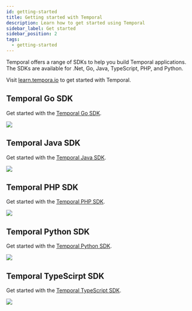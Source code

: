 ```yaml
---
id: getting-started
title: Getting started with Temporal
description: Learn how to get started using Temporal
sidebar_label: Get started
sidebar_position: 2
tags:
  - getting-started
---
```



Temporal offers a range of SDKs to help you build Temporal applications.
The SDKs are available for .Net, Go, Java, TypeScript, PHP, and Python.

Visit [learn.tempora.io](https://learn.temporal.io/getting_started) to get started with Temporal.



## Temporal Go SDK

Get started with the [Temporal Go SDK](/dev-guide/go/introduction).

[![](/get-started/go.svg)](/dev-guide/go/introduction)

## Temporal Java SDK

Get started with the [Temporal Java SDK](/dev-guide/java/introduction).

[![](/get-started/java.svg)](/dev-guide/java/introduction)

## Temporal PHP SDK

Get started with the [Temporal PHP SDK](/dev-guide/php/foundations).

[![](/get-started/php.svg)](/dev-guide/php/foundations)

## Temporal Python SDK

Get started with the [Temporal Python SDK](/dev-guide/python/introduction).

[![](/get-started/python.svg)](/dev-guide/python/introduction)


## Temporal TypeScirpt SDK

Get started with the [Temporal TypeScript SDK](/dev-guide/typescript/introduction).

[![](/get-started/typescript.svg)](/dev-guide/typescript/introduction)

<!--
[![](/get-started/dotnet.svg)](/dev-guide/dotnet/introduction)
Get started with the [Temporal .NET SDK](/dev-guide/dotnet/introduction).
[![](/get-started/ruby.svg)](/dev-guide/ruby/introduction)
-->


